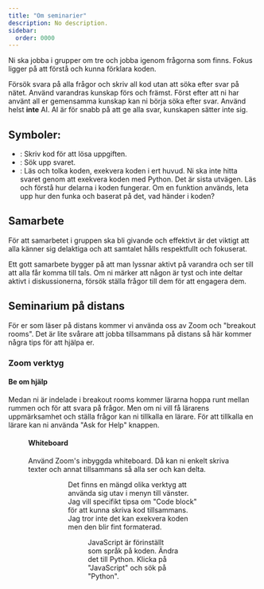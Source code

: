 ```yaml
---
title: "Om seminarier"
description: No description.
sidebar:
  order: 0000
---
```



Ni ska jobba i grupper om tre och jobba igenom frågorna som finns. Fokus ligger på att förstå och kunna förklara koden.

Försök svara på alla frågor och skriv all kod utan att söka efter svar på nätet. Använd varandras kunskap förs och främst. Först efter att ni har använt all er gemensamma kunskap kan ni börja söka efter svar. Använd helst **inte** AI. AI är för snabb på att ge alla svar, kunskapen sätter inte sig.

## Symboler:
- <Icon name="seti:python" class="inline-icon" label="Write code" />: Skriv kod för att lösa uppgiften.
- <Icon name="seti:code-search" class="inline-icon" label="Search for answer" />: Sök upp svaret.
- <Icon name="open-book" class="inline-icon" label="Interpret code" />: Läs och tolka koden, exekvera koden i ert huvud. Ni ska inte hitta svaret genom att exekvera koden med Python. Det är sista utvägen. Läs och förstå hur delarna i koden fungerar. Om en funktion används, leta upp hur den funka och baserat på det, vad händer i koden?



## Samarbete

För att samarbetet i gruppen ska bli givande och effektivt är det viktigt att alla känner sig delaktiga och att samtalet hålls respektfullt och fokuserat.

Ett gott samarbete bygger på att man lyssnar aktivt på varandra och ser till att alla får komma till tals. Om ni märker att någon är tyst och inte deltar aktivt i diskussionerna, försök ställa frågor till dem för att engagera dem.


## Seminarium på distans

För er som läser på distans kommer vi använda oss av Zoom och "breakout rooms". Det är lite svårare att jobba tillsammans på distans så här kommer några tips för att hjälpa er.



### Zoom verktyg

#### Be om hjälp

Medan ni är indelade i breakout rooms kommer lärarna hoppa runt mellan rummen och för att svara på frågor. Men om ni vill få lärarens uppmärksamhet och ställa frågor kan ni tillkalla en lärare. För att tillkalla en lärare kan ni använda "Ask for Help" knappen.


<Figure
    src={helpImage}
    caption="Tillkalla lärare"
/>

#### Whiteboard

Använd Zoom's inbyggda whiteboard. Då kan ni enkelt skriva texter och annat tillsammans så alla ser och kan delta.


<Figure
    src={whiteboardImage}
    caption="Starta whiteboard"
/>




<Figure
    src={whiteboard2Image}
    caption="Starta whiteboard"
/>

Det finns en mängd olika verktyg att använda sig utav i menyn till vänster. Jag vill specifikt tipsa om "Code block" för att kunna skriva kod tillsammans. Jag tror inte det kan exekvera koden men den blir fint formaterad.


<Figure
    src={codeImage}
    caption="Skapa ett code block"
/>

JavaScript är förinställt som språk på koden. Ändra det till Python. Klicka på "JavaScript" och sök på "Python".


<Figure
    src={code2Image}
    caption="Ändra språk till Python"
/>
